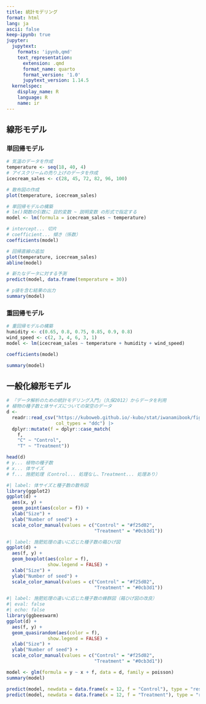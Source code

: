 ```yaml
---
title: 統計モデリング
format: html
lang: ja
ascii: false
keep-ipynb: true
jupyter:
  jupytext:
    formats: 'ipynb,qmd'
    text_representation:
      extension: .qmd
      format_name: quarto
      format_version: '1.0'
      jupytext_version: 1.14.5
  kernelspec:
    display_name: R
    language: R
    name: ir
---
```


## 線形モデル

### 単回帰モデル

```r
# 気温のデータを作成
temperature <- seq(18, 40, 4)
# アイスクリームの売り上げのデータを作成
icecream_sales <- c(28, 45, 72, 82, 96, 100)
```

```r
# 散布図の作成
plot(temperature, icecream_sales)
```

```r
# 単回帰モデルの構築
# lm()関数の引数に 目的変数 ~ 説明変数 の形式で指定する
model <- lm(formula = icecream_sales ~ temperature)
```

```r
# intercept... 切片
# coefficient... 傾き（係数）
coefficients(model)
```

```r
# 回帰直線の追加
plot(temperature, icecream_sales)
abline(model)
```

```r
# 新たなデータに対する予測
predict(model, data.frame(temperature = 30))
```

```r
# p値を含む結果の出力
summary(model)
```

### 重回帰モデル

```r
# 重回帰モデルの構築
humidity <- c(0.65, 0.8, 0.75, 0.85, 0.9, 0.8)
wind_speed <- c(2, 3, 4, 6, 3, 1)
model <- lm(icecream_sales ~ temperature + humidity + wind_speed)

coefficients(model)

summary(model)
```

## 一般化線形モデル

```r
# 『データ解析のための統計モデリング入門』（久保2012）からデータを利用
# 植物の種子数と体サイズについての架空のデータ
d <- 
  readr::read_csv("https://kuboweb.github.io/-kubo/stat/iwanamibook/fig/poisson/data3a.csv",
                  col_types = "ddc") |> 
  dplyr::mutate(f = dplyr::case_match(
    f,
    "C" ~ "Control",
    "T" ~ "Treatment"))

head(d)
# y... 植物の種子数
# x... 体サイズ
# f... 施肥処理（Control... 処理なし、Treatment... 処理あり）
```

```r
#| label: 体サイズと種子数の散布図
library(ggplot2)
ggplot(d) +
  aes(x, y) +
  geom_point(aes(color = f)) +
  xlab("Size") +
  ylab("Number of seed") +
  scale_color_manual(values = c("Control" = "#f25d02", 
                                "Treatment" = "#0cb3d1"))
```

```r
#| label: 施肥処理の違いに応じた種子数の箱ひげ図
ggplot(d) +
  aes(f, y) +
  geom_boxplot(aes(color = f),
               show.legend = FALSE) +
  xlab("Size") +
  ylab("Number of seed") +
  scale_color_manual(values = c("Control" = "#f25d02", 
                                "Treatment" = "#0cb3d1"))
```

```r
#| label: 施肥処理の違いに応じた種子数の蜂群図（箱ひげ図の改良）
#| eval: false
#| echo: false
library(ggbeeswarm)
ggplot(d) +
  aes(f, y) +
  geom_quasirandom(aes(color = f),
               show.legend = FALSE) +
  xlab("Size") +
  ylab("Number of seed") +
  scale_color_manual(values = c("Control" = "#f25d02", 
                                "Treatment" = "#0cb3d1"))
```


```r
model <- glm(formula = y ~ x + f, data = d, family = poisson)
summary(model)
```

```r
predict(model, newdata = data.frame(x = 12, f = "Control"), type = "response")
predict(model, newdata = data.frame(x = 12, f = "Treatment"), type = "response")
```



